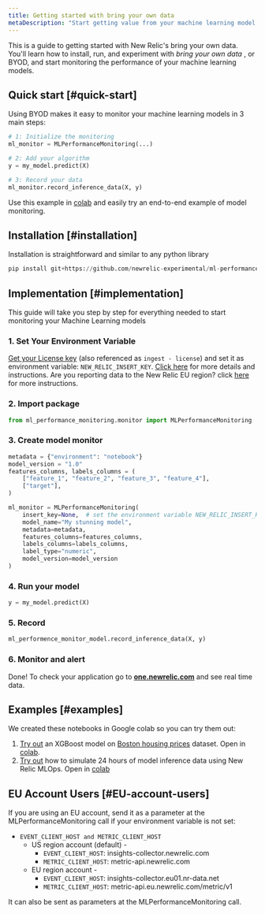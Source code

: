 ```yaml
---
title: Getting started with bring your own data
metaDescription: "Start getting value from your machine learning model data in just a few minutes within New Relic"
---
```


This is a guide to getting started with New Relic's bring your own data. You'll learn how to install, run, and experiment with _bring your own data_ , or BYOD, and start monitoring the performance of your machine learning models.


## Quick start [#quick-start]
Using BYOD makes it easy to monitor your machine learning models in 3 main steps:

```python
# 1: Initialize the monitoring
ml_monitor = MLPerformanceMonitoring(...)

# 2: Add your algorithm
y = my_model.predict(X)

# 3: Record your data
ml_monitor.record_inference_data(X, y)
```

Use this example in [colab](https://colab.research.google.com/github/newrelic-experimental/ml-performance-monitoring/blob/main/examples/XGBoost_on_Boston_housing_prices_dataset.ipynb) and easily try an end-to-end example of model monitoring.


## Installation [#installation]

Installation is straightforward and similar to any python library

```python
pip install git+https://github.com/newrelic-experimental/ml-performance-monitoring.git
```


## Implementation [#implementation]

This guide will take you step by step for everything needed to start monitoring your Machine Learning models

### 1. Set Your Environment Variable

[Get your License key](https://one.newrelic.com/launcher/api-keys-ui.api-keys-launcher) (also referenced as `ingest - license`) and set it as environment variable: `NEW_RELIC_INSERT_KEY`. [Click here](https://docs.newrelic.com/docs/apis/intro-apis/new-relic-api-keys/#license-key) for more details and instructions.
Are you reporting data to the New Relic EU region? click [here](#EU-account-users) for more instructions.

### 2. Import package

```python
from ml_performance_monitoring.monitor import MLPerformanceMonitoring
```

###  3. Create model monitor

```python
metadata = {"environment": "notebook"}
model_version = "1.0"
features_columns, labels_columns = (
    ["feature_1", "feature_2", "feature_3", "feature_4"],
    ["target"],
)

ml_monitor = MLPerformanceMonitoring(
    insert_key=None,  # set the environment variable NEW_RELIC_INSERT_KEY or send your insert key here
    model_name="My stunning model",
    metadata=metadata,
    features_columns=features_columns,
    labels_columns=labels_columns,
    label_type="numeric",
    model_version=model_version
)
```

### 4. Run your model

```python
y = my_model.predict(X)
```

### 5. Record
```python
ml_performence_monitor_model.record_inference_data(X, y)
```

### 6. Monitor and alert
Done! To check your application go to **[one.newrelic.com](https://one.newrelic.com/all-capabilities)** and see real time data.
 

## Examples [#examples]
We created these notebooks in Google colab so you can try them out:
  1. [Try out](https://github.com/newrelic-experimental/ml-performance-monitoring/blob/main/examples/XGBoost_on_Boston_housing_prices_dataset.ipynb) an XGBoost model on [Boston housing prices](https://scikit-learn.org/0.15/modules/generated/sklearn.datasets.load_boston.html) dataset. Open in [colab](https://colab.research.google.com/github/newrelic-experimental/ml-performance-monitoring/blob/main/examples/XGBoost_on_Boston_housing_prices_dataset.ipynb).
  2. [Try out](https://github.com/newrelic-experimental/ml-performance-monitoring/blob/main/examples/sklearn.RandomForestClassifier_on_Iris_dataset.ipynb) how to simulate 24 hours of model inference data using New Relic MLOps. Open in [colab](https://colab.research.google.com/github/newrelic-experimental/ml-performance-monitoring/blob/main/examples/sklearn.RandomForestClassifier_on_Iris_dataset.ipynb)

## EU Account Users [#EU-account-users]
If you are using an EU account, send it as a parameter at the MLPerformanceMonitoring call if your environment variable is not set:
  * `EVENT_CLIENT_HOST and METRIC_CLIENT_HOST`
    * US region account (default) -
      * `EVENT_CLIENT_HOST`: insights-collector.newrelic.com
      * `METRIC_CLIENT_HOST`: metric-api.newrelic.com
    * EU region account -
      * `EVENT_CLIENT_HOST`: insights-collector.eu01.nr-data.net
      * `METRIC_CLIENT_HOST`: metric-api.eu.newrelic.com/metric/v1

It can also be sent as parameters at the MLPerformanceMonitoring call.
